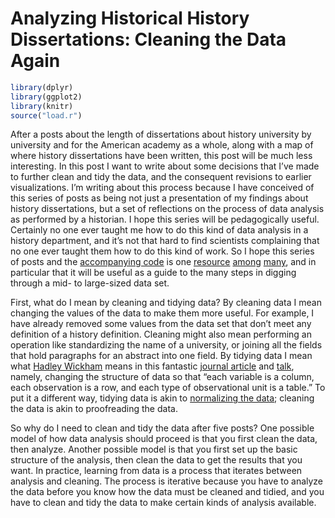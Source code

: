 # Analyzing Historical History Dissertations: Cleaning the Data Again

```r
library(dplyr)
library(ggplot2)
library(knitr)
source("load.r")
```

After a posts about the length of dissertations about history university by university and for the American academy as a whole, along with a map of where history dissertations have been written, this post will be much less interesting. In this post I want to write about some decisions that I've made to further clean and tidy the data, and the consequent revisions to earlier visualizations. I'm writing about this process because I have conceived of this series of posts as being not just a presentation of my findings about history dissertations, but a set of reflections on the process of data analysis as performed by a historian. I hope this series will be pedagogically useful. Certainly no one ever taught me how to do this kind of data analysis in a history department, and it's not that hard to find scientists complaining that no one ever taught them how to do this kind of work. So I hope this series of posts and the [accompanying code](https://github.com/lmullen/dissertations-data) is one [resource](http://programminghistorian.org/) [among](http://geospatialhistorian.wordpress.com/) [many](http://software-carpentry.org/), and in particular that it will be useful as a guide to the many steps in digging through a mid- to large-sized data set.

First, what do I mean by cleaning and tidying data? By cleaning data I mean changing the values of the data to make them more useful. For example, I have already removed some values from the data set that don't meet any definition of a history definition. Cleaning might also mean performing an operation like standardizing the name of a university, or joining all the fields that hold paragraphs for an abstract into one field. By tidying data I mean what [Hadley Wickham](http://had.co.nz/) means in this fantastic [journal article](http://vita.had.co.nz/papers/tidy-data.pdf) and [talk](http://vimeo.com/33727555), namely, changing the structure of data so that "each variable is a column, each observation is a row, and each type of observational unit is a table." To put it a different way, tidying data is akin to [normalizing the data](http://en.wikipedia.org/wiki/Database_normalization); cleaning the data is akin to proofreading the data.

So why do I need to clean and tidy the data after five posts? One possible model of how data analysis should proceed is that you first clean the data, then analyze. Another possible model is that you first set up the basic structure of the analysis, then clean the data to get the results that you want. In practice, learning from data is a process that iterates between analysis and cleaning. The process is iterative because you have to analyze the data before you know how the data must be cleaned and tidied, and you have to clean and tidy the data to make certain kinds of analysis available.
